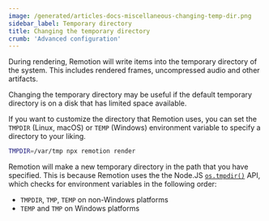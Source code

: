 ```yaml
---
image: /generated/articles-docs-miscellaneous-changing-temp-dir.png
sidebar_label: Temporary directory
title: Changing the temporary directory
crumb: 'Advanced configuration'
---
```


During rendering, Remotion will write items into the temporary directory of the system. This includes rendered frames, uncompressed audio and other artifacts.

Changing the temporary directory may be useful if the default temporary directory is on a disk that has limited space available.

If you want to customize the directory that Remotion uses, you can set the `TMPDIR` (Linux, macOS) or `TEMP` (Windows) environment variable to specify a directory to your liking.

```bash
TMPDIR=/var/tmp npx remotion render
```

Remotion will make a new temporary directory in the path that you have specified.
This is because Remotion uses the the Node.JS [`os.tmpdir()`][tmpdir] API, which checks for environment variables in the following order:

- `TMPDIR`, `TMP`, `TEMP` on non-Windows platforms
- `TEMP` and `TMP` on Windows platforms

[tmpdir]: https://github.com/nodejs/node/blob/58431c0e6bb1829b6ccafc5cf6340226c15da790/lib/os.js#L181
